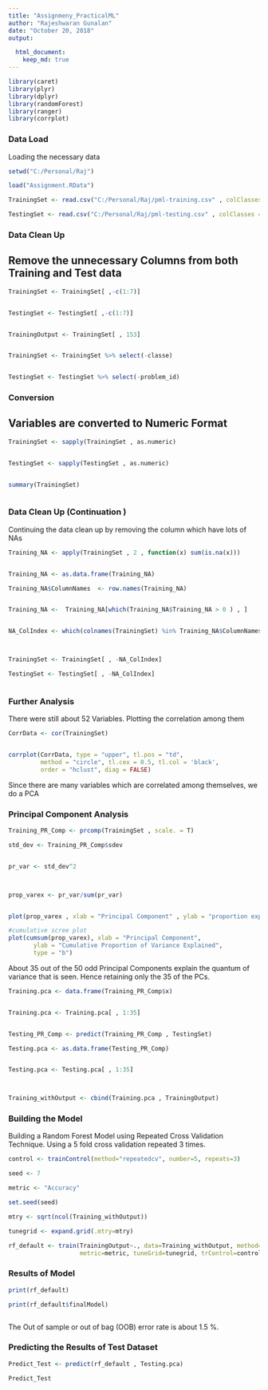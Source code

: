 ```yaml
---
title: "Assignmeny_PracticalML"
author: "Rajeshwaran Gunalan"
date: "October 20, 2018"
output: 

  html_document:
    keep_md: true 
---
```


```r
library(caret)
library(plyr)
library(dplyr)
library(randomForest)
library(ranger)
library(corrplot)
```




### Data Load 

Loading the necessary data 

```r

setwd("C:/Personal/Raj")

load("Assignment.RData")

TrainingSet <- read.csv("C:/Personal/Raj/pml-training.csv" , colClasses = c("character"))

TestingSet <- read.csv("C:/Personal/Raj/pml-testing.csv" , colClasses = c("character"))

```


### Data Clean Up 


## Remove the unnecessary Columns from both Training and Test data


```r

TrainingSet <- TrainingSet[ ,-c(1:7)]


TestingSet <- TestingSet[ ,-c(1:7)]


TrainingOutput <- TrainingSet[ , 153]


TrainingSet <- TrainingSet %>% select(-classe)


TestingSet <- TestingSet %>% select(-problem_id)


```

### Conversion


## Variables are converted to Numeric Format 


```r

TrainingSet <- sapply(TrainingSet , as.numeric)


TestingSet <- sapply(TestingSet , as.numeric)


summary(TrainingSet)



```

### Data Clean Up (Continuation )


 Continuing the data clean up by removing the column which have lots of NAs 


```r



Training_NA <- apply(TrainingSet , 2 , function(x) sum(is.na(x))) 


Training_NA <- as.data.frame(Training_NA)

Training_NA$ColumnNames  <- row.names(Training_NA)


Training_NA <-  Training_NA[which(Training_NA$Training_NA > 0 ) , ]


NA_ColIndex <- which(colnames(TrainingSet) %in% Training_NA$ColumnNames)



TrainingSet <- TrainingSet[ , -NA_ColIndex]

TestingSet <- TestingSet[ , -NA_ColIndex]



```



### Further Analysis 


There were still about 52 Variables. Plotting the correlation among them


```r

CorrData <- cor(TrainingSet)


corrplot(CorrData, type = "upper", tl.pos = "td",
         method = "circle", tl.cex = 0.5, tl.col = 'black',
         order = "hclust", diag = FALSE)


```


Since there are many variables which are correlated among themselves, we do a PCA 


### Principal Component Analysis 



```r
Training_PR_Comp <- prcomp(TrainingSet , scale. = T)

std_dev <- Training_PR_Comp$sdev


pr_var <- std_dev^2



prop_varex <- pr_var/sum(pr_var)


plot(prop_varex , xlab = "Principal Component" , ylab = "proportion explained" , type = "b")


```






```r

#cumulative scree plot
plot(cumsum(prop_varex), xlab = "Principal Component",
       ylab = "Cumulative Proportion of Variance Explained",
       type = "b")

```

About 35 out of the 50 odd Principal Components explain the quantum of variance that is seen. 
Hence retaining only the 35 of the PCs. 



```r


Training.pca <- data.frame(Training_PR_Comp$x)


Training.pca <- Training.pca[ , 1:35]


Testing_PR_Comp <- predict(Training_PR_Comp , TestingSet)

Testing.pca <- as.data.frame(Testing_PR_Comp)


Testing.pca <- Testing.pca[ , 1:35]



Training_withOutput <- cbind(Training.pca , TrainingOutput)

```

### Building the Model 

Building a Random Forest Model using Repeated Cross Validation Technique. 
Using a 5 fold cross validation repeated 3 times. 


```r


control <- trainControl(method="repeatedcv", number=5, repeats=3)

seed <- 7

metric <- "Accuracy"

set.seed(seed)

mtry <- sqrt(ncol(Training_withOutput))

tunegrid <- expand.grid(.mtry=mtry)

rf_default <- train(TrainingOutput~., data=Training_withOutput, method="rf",
                    metric=metric, tuneGrid=tunegrid, trControl=control)

```





### Results of Model 


```r


print(rf_default)

print(rf_default$finalModel)



```


The Out of sample or out of bag (OOB) error rate is about 1.5 %. 


### Predicting the Results of Test Dataset 


```r

Predict_Test <- predict(rf_default , Testing.pca)

Predict_Test



```

